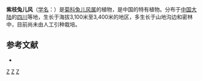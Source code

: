 {{Speciesbox
| genus = Ainsliaea
| species = smithii
| authority = Mattf.
}}

'''紫枝兔儿风'''（[[学名|学名]]：{{lang|la|''Ainsliaea smithii''}}）是[[菊科|菊科]][[兔儿风属|兔儿风属]]的植物，是中国的特有植物。分布于[[中国大陆|中国大陆]]的[[四川|四川]]等地，生长于海拔3,100米至3,400米的地区，多生长于山地沟边和密林中，目前尚未由人工引种栽培。

== 参考文献 ==
<div class="references-small">
* {{cite web| url =http://www.bioinfo.cn/db05/KmzwSpecies.php?action=view&id=3951| title =紫枝兔儿风| work =《中国高等植物数据库全库》| publisher =中国科学院微生物研究所| author =昆明植物研究所| accessdate =2009-02-24| deadurl =yes| archiveurl =https://web.archive.org/web/20160305032737/http://www.bioinfo.cn/db05/KmzwSpecies.php?action=view&id=3951| archivedate =2016-03-05}}
</div>
{{Taxonbar|from=Q15226701}}

[[Category:兔儿风属|Z]]
[[Category:中國特有植物|Z]]
[[Category:四川植物|Z]]